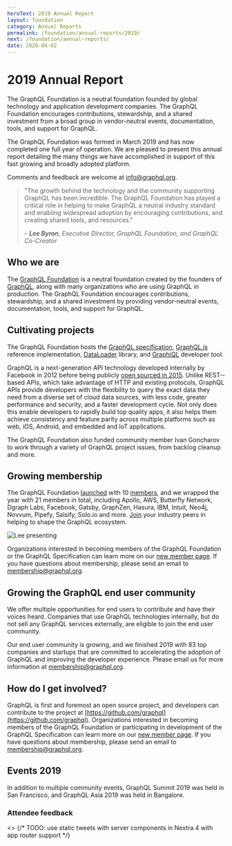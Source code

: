 ```yaml
---
heroText: 2019 Annual Report
layout: foundation
category: Annual Reports
permalink: /foundation/annual-reports/2019/
next: /foundation/annual-reports/
date: 2020-04-02
---
```


# 2019 Annual Report

The GraphQL Foundation is a neutral foundation founded by global technology and application development companies. The GraphQL Foundation encourages contributions, stewardship, and a shared investment from a broad group in vendor-neutral events, documentation, tools, and support for GraphQL.

The GraphQL Foundation was formed in March 2019 and has now completed one full year of operation. We are pleased to present this annual report detailing the many things we have accomplished in support of this fast growing and broadly adopted platform.

Comments and feedback are welcome at [info@graphql.org](mailto:info@graphql.org).

> "The growth behind the technology and the community supporting GraphQL has been incredible. The GraphQL Foundation has played a critical role in helping to make GraphQL a neutral industry standard and enabling widespread adoption by encouraging contributions, and creating shared tools, and resources."
>
> – _**Lee Byron**, Executive Director, GraphQL Foundation, and GraphQL Co-Creator_

## Who we are

The [GraphQL Foundation](/) is a neutral foundation created by the founders of [GraphQL](https://graphql.org), along with many organizations who are using GraphQL in production. The GraphQL Foundation encourages contributions, stewardship, and a shared investment by providing vendor-neutral events, documentation, tools, and support for GraphQL.

## Cultivating projects

The GraphQL Foundation hosts the [GraphQL specification](https://github.com/graphql/graphql-spec), [GraphQL.js](https://github.com/graphql/graphql-js) reference implementation, [DataLoader](https://github.com/graphql/dataloader) library, and [GraphiQL](https://github.com/graphql/graphiql) developer tool.

GraphQL is a next­-generation API technology developed internally by Facebook in 2012 before being publicly [open sourced in 2015](https://code.fb.com/core-data/graphql-a-data-query-language). Unlike REST-­based APIs, which take advantage of HTTP and existing protocols, GraphQL APIs provide developers with the flexibility to query the exact data they need from a diverse set of cloud data sources, with less code, greater performance and security, and a faster development cycle. Not only does this enable developers to rapidly build top­ quality apps, it also helps them achieve consistency and feature parity across multiple platforms such as web, iOS, Android, and embedded and IoT applications.

The GraphQL Foundation also funded community member Ivan Goncharov to work through a variety of GraphQL project issues, from backlog cleanup and more.

## Growing membership

The GraphQL Foundation
[launched](/news/2019/03/12/the-graphql-foundation-announces-collaboration-with-the-joint-development-foundation-to-drive-open-source-and-open-standards) with 10 [members](/foundation/members), and we wrapped the year with 21 members in total, including Apollo, AWS, Butterfly Network, Dgraph Labs, Facebook, Gatsby, GraphZen, Hasura, IBM, Intuit, Neo4j, Novvum, Pipefy, Salsify, Solo.io and more. [Join](/join) your industry peers in helping to shape the GraphQL ecosystem.

![Lee presenting](/img/news/annual-report-1.png)

Organizations interested in becoming members of the GraphQL Foundation or the GraphQL Specification can learn more on our [new member page](/join). If you have questions about membership, please send an email to membership@graphql.org.

## Growing the GraphQL end user community

We offer multiple opportunities for end users to contribute and have their voices heard. Companies that use GraphQL technologies internally, but do not sell any GraphQL services externally, are eligible to join the end user community.

Our end user community is growing, and we finished 2019 with 83 top companies and startups that are committed to accelerating the adoption of GraphQL and improving the developer experience. Please email us for more information at membership@graphql.org.

## How do I get involved?

GraphQL is first and foremost an open source project, and developers can contribute to the project at [https://github.com/graphql](https://github.com/graphql). Organizations interested in becoming members of the GraphQL Foundation or participating in development of the GraphQL Specification can learn more on our [new member page](/join). If you have questions about membership, please send an email to [membership@graphql.org](mailto:membership@graphql.org).

## Events 2019

In addition to multiple community events, GraphQL Summit 2019 was held in San Francisco, and GraphQL Asia 2019 was held in Bangalore.

### Attendee feedback

  <>
    {/* TODO: use static tweets with server components in Nextra 4 with app router support */}
    <script async src="https://platform.twitter.com/widgets.js" />
    <blockquote className="twitter-tweet"><p lang="en">Learning so much about Apollo 3.0 goodness from <a href="https://twitter.com/benjamn?ref_src=twsrc%5Etfw">@benjamn</a> at <a href="https://twitter.com/hashtag/graphqlsummit?src=hash&amp;ref_src=twsrc%5Etfw">#graphqlsummit</a> <a href="https://t.co/37fcwpFBED">pic.twitter.com/37fcwpFBED</a></p>&mdash; Brie Bunge (@briebunge) <a href="https://twitter.com/briebunge/status/1189626086562254849?ref_src=twsrc%5Etfw">October 30, 2019</a></blockquote>
    <blockquote className="twitter-tweet"><p lang="en">We are grateful for <a href="https://twitter.com/graphqlsummit?ref_src=twsrc%5Etfw">@graphqlsummit</a> forward-thinking initiative and support from attendees. <a href="https://twitter.com/BlackGirlsCode?ref_src=twsrc%5Etfw">@BlackGirlsCode</a> <a href="https://twitter.com/codeorg?ref_src=twsrc%5Etfw">@codeorg</a> <a href="https://twitter.com/TLM?ref_src=twsrc%5Etfw">@tlm</a> feeling blessed. <a href="https://t.co/MKLSAh8OL3">https://t.co/MKLSAh8OL3</a></p>&mdash; Beverly Parenti (@thebev) <a href="https://twitter.com/thebev/status/1192957444965584896?ref_src=twsrc%5Etfw">November 9, 2019</a></blockquote>
  </>
)

{html}

## Community updates

The GraphQL community is fortunate to have an active and engaged group of companies participating in the GraphQL Foundation.

### Why our members use GraphQL

  textAlign: 'center',
  padding: '40px 0 20px'
}

  width: 200,
  maxHeight: 150
}

<div className="[&_img]:mx-auto [&_img]:max-h-28">

![Apollo GraphQL logo](/img/report/apollo-graphql.svg)

"GraphQL is a transformative technology that saves time and money for every team building rich, user-centric applications. **Apollo** is proud to play a central role in its rapid rise and maturation in 2019. Apollo’s industry-leading open source and cloud services power many of the world’s most significant online properties, including Expedia, Airbnb, PayPal, The New York Times, SurveyMonkey and thousands more. Apollo also hosts the world’s largest event dedicated to this technology - GraphQL Summit - which in 2019 featured more than 1,200 attendees and over 60 technical talks from some of the world’s most recognizable brands that are already benefiting from GraphQL."

![AWS logo](/img/report/amazon-web-services.svg)

"Collaborating with the Open Source community is always special; it has allowed **AWS** to improve and better understand the use cases that customers want to tackle, such as local mocking and testing. In order to move fast and ensure that we were releasing a valuable feature, we worked for several months with community members. We want to give a special thanks to Conduit Ventures for their significant contributions to the new Amplify local mocking environment."

![Expedia Group logo](/img/report/expedia-group.svg)

"GraphQL has been a huge accelerator for how **Expedia Group's** web application and service teams build APIs. Being part of the open source community is a priority for us in how we contribute back and learn from others on the same journey."

![Hasura logo](/img/report/hasura.svg)

"GraphQL is a rare technology that simultaneously improves the communication between _machines_ and between _humans!_ Data becomes easier to explore and consume for humans and GraphQL's spec driven design allows the creation of tools that can automate complex tasks around data fetching on the server and data management on the client. **Hasura's** flagship GraphQL engine automates complex data access work while giving API consumers an API they love using!"

![IBM logo](/img/report/ibm.svg)

"**IBM** is pleased to be an active member of the Linux Foundation's GraphQL project by participating on its technical working group and as a founding member of its Governing Board. IBM continued its commitment to innovating on key open technologies such as GraphQL in 2019."

![Novvum logo](/img/report/novvum.svg)

"At **Novvum**, our team is tiny, but we try to contribute to the foundation and open source community whenever possible. A few projects that come to mind are graphql-playground, graphql-weekly, graphql-birdseye, and the graphql edX course. GraphQL enables teams to focus on their bottom line and less on the nuances of software development. It provides the freedom necessary for frontend devs, UI/UX designers, content marketers, etc. to make incredible stuff without compromising the safety, flexibility, and stability desired by backend teams. It's come a long way since the early days. We are not surprised to see so many big named companies adopting it today."

![PayPal logo](/img/report/paypal.svg)

"GraphQL has been a complete game changer in the way **PayPal** thinks about data, fetch data and build applications."

![Salsify logo](/img/report/salsify.svg)

"**Salsify** provides a commerce and content platform that enables the world's largest brands to deliver engaging product experiences across the digital shelf. Our GraphQL powered APIs enable us to support a diverse set of integrated use cases on an extensible microservices platform architecture with great developer ergonomics and excellent performance."

---

### How our members are using GraphQL

![Expedia Group logo](/img/report/expedia-group.svg)

**Expedia Group** continues to rapidly adopt GraphQL. Over the last 2 years we have transitioned our REST APIs to GraphQL – and now over 90% of all customer interactions in web and native[vrbo.com](http://vrbo.com) apps are powered by GraphQL APIs and over 30% of all customer interactions on Expedia.com as well as other brands such as Hotels.com.

![Facebook logo](/img/report/facebook.svg)

**Facebook** has used GraphQL to power our production mobile apps for the last 7.5 years, from its creation as an internal API in 2012 to its open sourcing in 2015 and beyond. In 2020, we’re as invested in the community and the technology as ever — we're [discussing our approach to streaming semantics with the GraphQL working group](https://github.com/graphql/graphql-wg/issues/329), and we’re [powering the new Facebook.com with GraphQL and Relay](https://developers.facebook.com/videos/2019/building-the-new-facebookcom-with-react-graphql-and-relay).

![Novvum logo](/img/report/novvum.svg)

**Novvum** had been deploying graphql into production for the majority of our customers since its inception back in 2015. On any project, we find it extremely beneficial to add GraphQL as the primary communication layer between clients and the data that they need. From building car-sharing platforms on a time crunch to architecting fintech infrastructure to scaffolding MVPs for early-stage startups, we've observed many short- and long-term benefits by introducing GraphQL.

![PayPal logo](/img/report/paypal.svg)

**PayPal** uses GraphQL to power many of our products and user experiences including PayPal Checkout, our flagship product that facilitates payments for millions of merchants and users.

---

### Member contributions to the GraphQL ecosystem

Our members have been active and engaged participants in the GraphQL ecosystem. Here are some of the ways in which our ecosystem has been enriched through their participation.

![Apollo GraphQL logo](/img/report/apollo-graphql.svg)

- **[Apollo Graph Manager](https://apollographql.com/docs/graph-manager):** Tools and services for teams collaborating on a data graph, including a central schema registry, data graph analytics, workflows for developing and maintaining agile schemas, and machinery for managing graph security and policy and operations.
- **[Federation](https://apollographql.com/docs/apollo-server/federation/introduction):** An open specification for composing multiple GraphQL services into a single data graph. The specification has been widely supported by the GraphQL community, with JavaScript, Kotlin, Java, Go, Python, Ruby, and PHP servers all adopting the federation programming model.
- **[Apollo Client](https://apollographql.com/docs/react/v3.0-beta):** The industry’s most popular open-source library for connecting application UI to a GraphQL service. The upcoming Apollo Client 3, currently in beta, introduces a flexible data cache and brings many improvements to managing both local state and remote data.
- **[Apollo Server](https://apollographql.com/docs/apollo-server):** An open-source library for building a data graph in JavaScript that’s incrementally adoptable, production-ready, and compatible with any data source. Apollo Server defines the de-facto standard for GraphQL over HTTP and supports essential features for running GraphQL at scale such as federation, tracing, and caching.
- **[Apollo developer tooling](https://github.com/apollographql/apollo-tooling):** The Apollo tooling repository is home to several open-source GraphQL developer tools, including the Apollo CLI and VS Code extension. These tools connect to the Apollo registry, a central hub for managing your data graph, in order to provide workflows for an excellent developer experience.

![Expedia Group logo](/img/report/expedia-group.svg)

- **[GraphQL Kotlin](https://github.com/ExpediaGroup/graphql-kotlin):** Continued work on GraphQL Kotlin libraries for running GraphQL Server, including code first-schema generation and a Spring Boot based Kotlin Graphql Server. This technology powers Expedia.com and its fleet of brands like Orbitz, Wotif, & Travelocity
- **[GraphQL Component](https://github.com/ExpediaGroup/graphql-component):** GraphQL Component is a modular graphql schema framework in javascript being utilized to build APIs for Vrbo travel and owner applications, as well as partner services and public APIs.

![Hasura logo](/img/report/hasura.svg)

- **[GraphQL Engine](https://github.com/hasura/graphql-engine):** An open-source GraphQL engine for Postgres and other data sources.
- **[GraphQURL](https://github.com/hasura/graphqurl):** A command like utility like curl for GraphQL, with autocomplete and support for subscriptions.
- **[graphql-bench](https://github.com/hasura/graphql-bench):** A GraphQL benchmarking suite to make it easy for developers to test the performance of their GraphQL servers.
- **[learn-graphql](https://github.com/hasura/learn-graphql):** Open-source tutorials for almost all frontend application stacks to get started with GraphQL.

![IBM logo](/img/report/ibm.svg)

- **[OpenAPI-to-GraphQL](https://github.com/IBM/openapi-to-graphql):** Released the open-source OpenAPI-to-GraphQL library, which generates GraphQL interfaces on top of existing REST APIs. IBM made numerous other contributions to the open source community.
- **[libgraphqlparser](https://github.com/graphql/libgraphqlparser):** Delivered improvements to the open source GraphQL C++ library
- **[Loopback 4 OpenAPI-to-GraphQL](https://loopback.io/doc/en/lb4/exposing-graphql-apis.html):** Released Loopback 4 "OpenAPI-to-GraphQL" module that creates a GraphQL wrapper for REST APIs which are described by an OpenAPI specification

---

### Publications from our members

![Apollo GraphQL logo](/img/report/apollo-graphql.svg)

- [Principled GraphQL, best practices for creating, maintaining, and operating a data graph](https://principledgraphql.com)
- [Fullstack GraphQL tutorial](https://apollographql.com/docs/tutorial/introduction)

![AWS logo](/img/report/amazon-web-services.svg)

- [Merging GraphQL schema files and more from the CLI](https://aws.amazon.com/blogs/mobile/merging-graphql-schema-files-and-more-with-the-cli)
- [Developing and testing GraphQL APIs, Storage and Functions with Amplify Framework Local Mocking features](https://aws.amazon.com/blogs/mobile/amplify-framework-local-mocking)
- [Amplify DataStore – Simplify Development of Offline Apps with GraphQL](https://aws.amazon.com/blogs/aws/amplify-datastore-simplify-development-of-offline-apps-with-graphql)

![Expedia Group logo](/img/report/expedia-group.svg)

- [The Architectural Principles Behind Vrbo’s GraphQL Implementation](https://medium.com/expedia-group-tech/graphql-component-architecture-principles-homeaway-ede8a58d6fde)

![Hasura logo](/img/report/hasura.svg)

- [Architecture of a high performance GraphQL to SQL engine](https://hasura.io/blog/architecture-of-a-high-performance-graphql-to-sql-server-58d9944b8a87)
- [Level up your serverless game with a GraphQL data-as-a-service layer](https://hasura.io/blog/level-up-your-serverless-game-with-a-graphql-data-as-a-service-layer)
- [Fluent GraphQL clients: how to write queries like a boss](https://hasura.io/blog/fluent-graphql-clients-how-to-write-queries-like-a-boss)

![IBM logo](/img/report/ibm.svg)

- [An Empirical Study of GraphQL Schemas (at ICSOC conference)](https://arxiv.org/pdf/1907.13012.pdf)
- [An Empirical Study of GraphQL (blog)](https://medium.com/swlh/empirical-study-graphql-icsoc19-29038c48da5)
- [GraphQL API Management](https://ibm.com/blogs/research/2019/02/graphql-api-management)

---

### Talks, papers, and discussions on GraphQL

![Apollo GraphQL logo](/img/report/apollo-graphql.svg)

- [GraphQL Summit 2019 Keynote, by Matt DeBergalis](https://youtu.be/EDqw-sGVq3k)
- [Migrating to Apollo and GraphQL at Airbnb, by Brie Bunge](https://youtu.be/pywcFELoU8E)
- [The Architecture of Federation, by Jeff Hampton](https://youtu.be/LKQKn1oFXJU)
- [All GraphQL Summit 2019 talks](https://youtube.com/playlist?list=PLpi1lPB6opQyraZSmwFre_FpL00_3nTzV)

![AWS logo](/img/report/amazon-web-services.svg)

- Co-organized the [GraphQL London Meetup group](https://meetup.com/GraphQL-London)
- Co-organized the [GraphQL San Francisco Meetup group](https://meetup.com/GraphQL-SF)
- [Archive of Meetup talks](https://youtube.com/c/GraphQLTalks).
- [Building modern APIs with GraphQL](https://youtube.com/watch?v=bRnu7xvU1_Y)

![Expedia Group logo](/img/report/expedia-group.svg)

- [Creating a federated schema for a global company (GraphQL Summit)](https://youtube.com/watch?v=MuD3TAP0D9Y)

![Hasura logo](/img/report/hasura.svg)

- [Accelerating product and data delivery with GraphQL](https://youtube.com/watch?v=znzdocyfZsc)
- [API management and governance for GraphQL](https://youtube.com/watch?v=ypEtjxVmgoI)
- [Building a high performance realtime GraphQL API on existing databases](https://youtube.com/watch?v=HOKMJkBYaqQ)

![IBM logo](/img/report/ibm.svg)

</div>

- [GraphQL sessions at 2019 API Conference, Berlin](https://apiconference.net)
- Demonstrated GraphQL API Management in IBM API Connect and IBM DataPower® Gateway enabling determination of GraphQL query characteristics, advanced threat protection, customized rate limiting, and API plan configuration
- [Conducted IBM Developer Meetups where GraphQL work was highlighted in talks and technical demonstrations](https://meetup.com/ibmcodenyc/events/266535427)

## Training

The GraphQL Foundation is proud to offer a new, free course – [Exploring GraphQL: A Query Language for APIs](https://edx.org/course/introduction-to-graphql) – through [edX](https://edx.org) which we have had thousands already sign up for.

If you are a programmer, this course will help you gain the skills you need to get started using GraphQL for a small project, or professionally in production. We cover a variety of tools to address multiple use cases.

If you are nontechnical, this course will help you communicate with developers and participate in conversations about GraphQL, and understand when and why to use GraphQL for a project.

## Community engagement

Want to start a meetup? Drop us a line, we’d love to hear your idea: info@graphql.org.

## GraphQL landscape

The [GraphQL Interactive Landscape](https://landscape.graphql.org) was recently published by the GraphQL Foundation.

![GraphQL Landscape](https://landscape.graphql.org/images/landscape.png)

What is an interactive landscape? The concept started when the CNCF began the process of cataloging different types of tools for building out a cloud native architecture. This led to the creation of the CNCF Interactive Landscape. Turns out this tool became very helpful to all of us sorting out this new and exciting space. In the interest of providing a similar reference, the GraphQL Foundation defined their own version of the interactive landscape, including also adopters of GraphQL technology.

The landscape is open source, and contributions from the community are welcomed. You can find guidelines for updating the landscape at: [https://github.com/graphql/graphql-landscape](https://github.com/graphql/graphql-landscape).

## Devstats

The [DevStats](https://github.com/cncf/devstats) tool, which is open source, downloads data representing every public GitHub action across GraphQL Foundation projects and stores it in a queryable [Postgres](https://postgresql.org) database. DevStats downloads updated data every hour, and you can check out the tool here: [https://devstats.graphql.org](https://devstats.graphql.org)

## A look ahead to 2020

As the Executive Director of the GraphQL project, I hope I can speak for the whole community when I say we are looking forward to another productive year of GraphQL development. We are putting the final touches on the GraphQL 2020 spec release, and continue to make great progress developing new features, stabilizing existing ones, and exploring beyond core GraphQL.

It has been really encouraging to see GraphQL continue to evolve over the past year as a technology and as a community. GraphQL is being used at scale by not only Facebook but now a great number of organizations large and small. As I said when first introducing the project, GraphQL is unapologetically driven by the needs of the client. This has been a critical aspect of GraphQL's success, and it is great to see this principle reflect itself in our community, where those more interested in consuming APIs than producing them have come together to support the ongoing sustainability of the project.

Since establishing the GraphQL Foundation, we've had an outpouring of support from these companies. This neutral, non-profit home for the GraphQL project has provided a healthy way for users, contributors, and supporters to collaborate and contribute funding in support of our programs and collaborative processes. For example, this support has enabled us to support long-time contributor Ivan Goncharov to focus on crucial development and maintenance of the reference implementation, specification and other community gardening work. It has also allowed us to launch a free GraphQL edX course, and has enabled us to take some first steps toward supporting and producing community events.

Development of the GraphQL spec has remained open to all contributors. Over the last year we've brought more rigor and clarity to the development process. I've found it encouraging that contributions have been a healthy mix of aspirational new features and iterative improvements to the stable base. This demonstrates that GraphQL is evolving in meaningful ways to address exciting new use cases while also building confidence and stability around what thousands of companies use in production every day. Both of these are essential for GraphQL's long term success.

Looking ahead, I have great optimism for GraphQL and see huge opportunities. First, we've been hard at work on the 2020 spec and that release is imminent. Spec development continues to accelerate and exciting advancements and improvements are underway for the 2021 release and beyond. Second, we have been accepted to participate in Google Summer of Code and are looking forward to adding these talented students as project collaborators. Third, the communities around the core GraphQL project are collaborating. For example, GraphiQL and Playground recently announced they will be joining efforts to build better tools for us all.

Thank you again for your involvement in this project and your support of the GraphQL Foundation. I am pleased with our progress and am looking forward to another productive year.

_– Lee Byron, Executive Director, GraphQL Foundation, and GraphQL Co-Creator_
